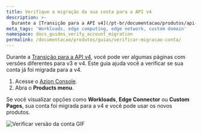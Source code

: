 ```yaml
---
title: Verifique a migração da sua conta para a API v4
description: >-
  Durante a [Transição para a API v4](/pt-br/documentacao/produtos/api-v4-migration/), você pode ver algumas páginas com versões diferentes para v3 e v4. Este guia ajuda você a verificar se sua conta já foi migrada para a v4.
meta_tags: 'Workloads, edge computing, edge network, custom domain'
namespace: docs_guides_verify_account_migration
permalink: /documentacao/produtos/guias/verificar-migracao-conta/
---
```


Durante a [Transição para a API v4](/pt-br/documentacao/produtos/api-v4-migration/), você pode ver algumas páginas com versões diferentes para v3 e v4. Este guia ajuda você a verificar se sua conta já foi migrada para a v4.

1. Acesse o [Azion Console](/pt-br/documentacao/produtos/guias/como-acessar-o-azion-console/).
2. Abra o **Products menu**.

Se você visualizar opções como **Workloads**, **Edge Connector** ou **Custom Pages**, sua conta foi migrada para a v4 e você pode usar os novos produtos.

![Verificar versão da conta GIF](/assets/docs/images/api-v4-verify-account-version.gif)